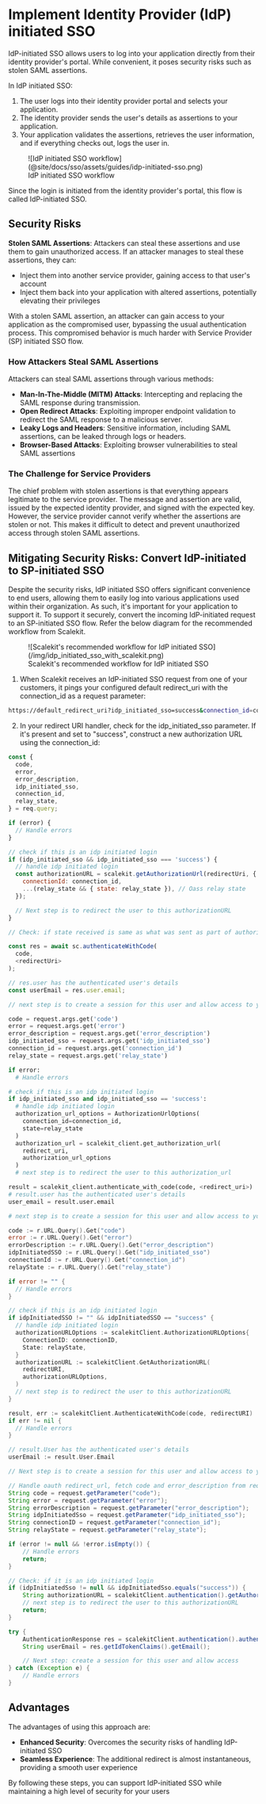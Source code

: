 # Implement Identity Provider (IdP) initiated SSO

IdP-initiated SSO allows users to log into your application directly from their identity provider's portal. While convenient, it poses security risks such as stolen SAML assertions.

In IdP initiated SSO:

1. The user logs into their identity provider portal and selects your application.
2. The identity provider sends the user's details as assertions to your application.
3. Your application validates the assertions, retrieves the user information, and if everything checks out, logs the user in.

<figure>
  ![IdP initiated SSO
  workflow](@site/docs/sso/assets/guides/idp-initiated-sso.png)
  <figcaption>IdP initiated SSO workflow</figcaption>
</figure>

Since the login is initiated from the identity provider's portal, this flow is called IdP-initiated SSO.

## Security Risks

**Stolen SAML Assertions**: Attackers can steal these assertions and use them to gain unauthorized access. If an attacker manages to steal these assertions, they can:

- Inject them into another service provider, gaining access to that user's account
- Inject them back into your application with altered assertions, potentially elevating their privileges

With a stolen SAML assertion, an attacker can gain access to your application as the compromised user, bypassing the usual authentication process. This compromised behavior is much harder with Service Provider (SP) initiated SSO flow.

### How Attackers Steal SAML Assertions

Attackers can steal SAML assertions through various methods:

- **Man-In-The-Middle (MITM) Attacks**: Intercepting and replacing the SAML response during transmission.
- **Open Redirect Attacks**: Exploiting improper endpoint validation to redirect the SAML response to a malicious server.
- **Leaky Logs and Headers**: Sensitive information, including SAML assertions, can be leaked through logs or headers.
- **Browser-Based Attacks**: Exploiting browser vulnerabilities to steal SAML assertions

### The Challenge for Service Providers

The chief problem with stolen assertions is that everything appears legitimate to the service provider. The message and assertion are valid, issued by the expected identity provider, and signed with the expected key.
However, the service provider cannot verify whether the assertions are stolen or not. This makes it difficult to detect and prevent unauthorized access through stolen SAML assertions.

## Mitigating Security Risks: Convert IdP-initiated to SP-initiated SSO

Despite the security risks, IdP initiated SSO offers significant convenience to end users, allowing them to easily log into various applications used within their organization. As such, it's important for your application to support it.
To support it securely, convert the incoming IdP-initiated request to an SP-initiated SSO flow. Refer the below diagram for the recommended workflow from Scalekit.

<figure>
  ![Scalekit's recommended workflow for IdP initiated
  SSO](/img/idp_initiated_sso_with_scalekit.png)
  <figcaption>Scalekit's recommended workflow for IdP initiated SSO</figcaption>
</figure>

1. When Scalekit receives an IdP-initiated SSO request from one of your customers, it pings your configured default <SimpleCode>redirect_uri</SimpleCode> with the <SimpleCode>connection_id</SimpleCode> as a request parameter:

```sh
https://default_redirect_uri?idp_initiated_sso=success&connection_id=conn_12442
```

2. In your redirect URI handler, check for the <SimpleCode>idp_initiated_sso</SimpleCode> parameter. If it's present and set to "success", construct a new authorization URL using the <SimpleCode>connection_id</SimpleCode>:

<Tabs groupId="tech-stack" queryString>
<TabItem value="nodejs" label="Node.js">

```javascript showLineNumbers
const {
  code,
  error,
  error_description,
  idp_initiated_sso,
  connection_id,
  relay_state,
} = req.query;

if (error) {
  // Handle errors
}

// check if this is an idp initiated login
if (idp_initiated_sso && idp_initiated_sso === 'success') {
  // handle idp initiated login
  const authorizationURL = scalekit.getAuthorizationUrl(redirectUri, {
    connectionId: connection_id,
    ...(relay_state && { state: relay_state }), // Oass relay state
  });

  // Next step is to redirect the user to this authorizationURL
}

// Check: if state received is same as what was sent as part of authorization-url

const res = await sc.authenticateWithCode(
  code,
  <redirectUri>
);

// res.user has the authenticated user's details
const userEmail = res.user.email;

// next step is to create a session for this user and allow access to your application resources
```

</TabItem>
<TabItem value="python" label="Python">

```python showLineNumbers
code = request.args.get('code')
error = request.args.get('error')
error_description = request.args.get('error_description')
idp_initiated_sso = request.args.get('idp_initiated_sso')
connection_id = request.args.get('connection_id')
relay_state = request.args.get('relay_state')

if error:
  # Handle errors

# check if this is an idp initiated login
if idp_initiated_sso and idp_initiated_sso == 'success':
  # handle idp initiated login
  authorization_url_options = AuthorizationUrlOptions(
    connection_id=connection_id,
    state=relay_state
  )
  authorization_url = scalekit_client.get_authorization_url(
    redirect_uri,
    authorization_url_options
  )
  # next step is to redirect the user to this authorization_url

result = scalekit_client.authenticate_with_code(code, <redirect_uri>)
# result.user has the authenticated user's details
user_email = result.user.email

# next step is to create a session for this user and allow access to your application resources
```

</TabItem>
<TabItem value="golang" label="Go">

```go showLineNumbers
code := r.URL.Query().Get("code")
error := r.URL.Query().Get("error")
errorDescription := r.URL.Query().Get("error_description")
idpInitiatedSSO := r.URL.Query().Get("idp_initiated_sso")
connectionId := r.URL.Query().Get("connection_id")
relayState := r.URL.Query().Get("relay_state")

if error != "" {
  // Handle errors
}

// check if this is an idp initiated login
if idpInitiatedSSO != "" && idpInitiatedSSO == "success" {
  // handle idp initiated login
  authorizationURLOptions := scalekitClient.AuthorizationURLOptions{
    ConnectionID: connectionID,
    State: relayState,
  }
  authorizationURL := scalekitClient.GetAuthorizationURL(
    redirectURI,
    authorizationURLOptions,
  )
  // next step is to redirect the user to this authorizationURL
}

result, err := scalekitClient.AuthenticateWithCode(code, redirectURI)
if err != nil {
  // Handle errors
}

// result.User has the authenticated user's details
userEmail := result.User.Email

// Next step is to create a session for this user and allow access to your application resources
```
</TabItem>
<TabItem value="java" label="Java">

```java showLineNumbers
// Handle oauth redirect_url, fetch code and error_description from request params
String code = request.getParameter("code");
String error = request.getParameter("error");
String errorDescription = request.getParameter("error_description");
String idpInitiatedSso = request.getParameter("idp_initiated_sso");
String connectionID = request.getParameter("connection_id");
String relayState = request.getParameter("relay_state");

if (error != null && !error.isEmpty()) {
    // Handle errors
    return;
}

// Check: if it is an idp initiated login
if (idpInitiatedSso != null && idpInitiatedSso.equals("success")) {
    String authorizationURL = scalekitClient.authentication().getAuthorizationUrl(redirectUrl, connectionID, relayState);
    // next step is to redirect the user to this authorizationURL
    return;
}

try {
    AuthenticationResponse res = scalekitClient.authentication().authenticateWithCode(code, redirectUrl);
    String userEmail = res.getIdTokenClaims().getEmail();

    // Next step: create a session for this user and allow access
} catch (Exception e) {
    // Handle errors
}
```
</TabItem>
</Tabs>

## Advantages

The advantages of using this approach are:

- **Enhanced Security**: Overcomes the security risks of handling IdP-initiated SSO
- **Seamless Experience**: The additional redirect is almost instantaneous, providing a smooth user experience

By following these steps, you can support IdP-initiated SSO while maintaining a high level of security for your users
